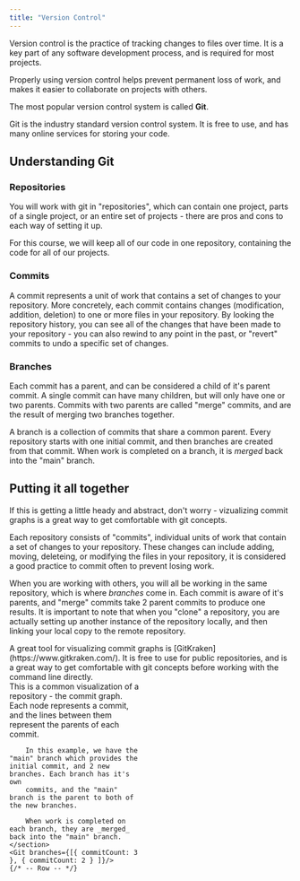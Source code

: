 ```yaml
---
title: "Version Control"
---
```




Version control is the practice of tracking changes to files over time. It is a key
part of any software development process, and is required for most projects.

Properly using version control helps prevent permanent loss of work, and makes it
easier to collaborate on projects with others.

The most popular version control system is called **Git**.

Git is the industry standard version control system. It is free to use, and has many
online services for storing your code.

## Understanding Git

### Repositories

You will work with git in "repositories", which can contain one project, parts of a single project,
or an entire set of projects - there are pros and cons to each way of setting it up.

For this course, we will keep all of our code in one repository, containing the code for all of our projects.

### Commits

A commit represents a unit of work that contains a set of changes to your repository. More concretely, each commit
contains changes (modification, addition, deletion) to one or more files in your repository. By looking the repository
history, you can see all of the changes that have been made to your repository - you can also rewind to any point in the past,
or "revert" commits to undo a specific set of changes.

### Branches

Each commit has a parent, and can be considered a child of it's parent commit. 
A single commit can have many children, but will only have one or two parents. Commits with two parents are called "merge" commits,
and are the result of merging two branches together.

A branch is a collection of commits that share a common parent. Every repository starts with one initial commit, 
and then branches are created from that commit. When work is completed on a branch, it is _merged_ back into the "main" branch.


## Putting it all together

<Aside type="tip">
    If this is getting a little heady and abstract, don't worry - vizualizing commit graphs is a great way to get comfortable with git concepts.
</Aside>

Each repository consists of "commits", individual units of work that contain
a set of changes to your repository. These changes can include adding, moving, deleteing, or modifying 
the files in your repository, it is considered a good practice to commit often to prevent losing work.

When you are working with others, you will all be working in the same repository, which is where _branches_ come in. Each commit
is aware of it's parents, and "merge" commits take 2 parent commits to produce one results. It is important to note that when you
"clone" a repository, you are actually setting up another instance of the repository locally, and then linking your local copy to the remote repository.

<Aside type="tip">
    A great tool for visualizing commit graphs is [GitKraken](https://www.gitkraken.com/). 
    It is free to use for public repositories, and is a great way to get comfortable with git concepts before
    working with the command line directly.
</Aside>

<div style="display: grid; grid-template-columns: repeat(2, 1fr); grid-gap: 2rem">
    <section>
        This is a common visualization of a repository - the commit graph. Each node represents a commit, and the lines between them
        represent the parents of each commit.

        In this example, we have the "main" branch which provides the initial commit, and 2 new branches. Each branch has it's own
        commits, and the "main" branch is the parent to both of the new branches.

        When work is completed on each branch, they are _merged_ back into the "main" branch.
    </section>
    <Git branches={[{ commitCount: 3 }, { commitCount: 2 } ]}/>
    {/* -- Row -- */}
</div>